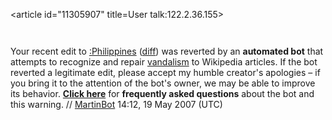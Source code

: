<article id="11305907" title=User talk:122.2.36.155>
	<talkpage id="11305907" title="User talk:122.2.36.155">


Your recent edit to [[:Philippines]] ([http://en.wikipedia.org/w/index.php?title=Philippines&amp;diff=132004509&amp;oldid=132002813 diff]) was reverted by an '''automated bot''' that attempts to recognize and repair [[Wikipedia:vandalism|vandalism]] to Wikipedia articles. If the bot reverted a legitimate edit, please accept my humble creator's apologies – if you bring it to the attention of the bot's owner, we may be able to improve its behavior. '''[[User:Tawkerbot2/FAQ|Click here]]''' for '''frequently asked questions''' about the bot and this warning. // [[User:MartinBot|MartinBot]] 14:12, 19 May 2007 (UTC)
	</talkpage>
</article>